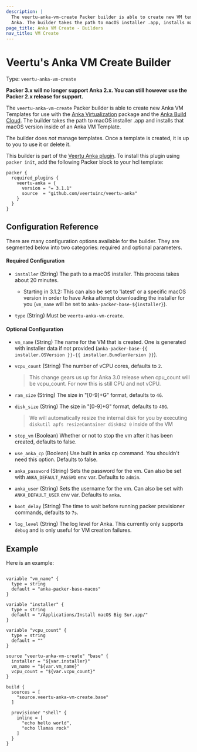 ```yaml
---
description: |
  The veertu-anka-vm-create Packer builder is able to create new VM templates for use with
  Anka. The builder takes the path to macOS installer .app, installs macOS using that installer inside of an Anka VM Template, and then runs any provisioning necessary on the instance.
page_title: Anka VM Create - Builders
nav_title: VM Create
---
```


# Veertu's Anka VM Create Builder

Type: `veertu-anka-vm-create`

**Packer 3.x will no longer support Anka 2.x. You can still however use the Packer 2.x release for support.**

The `veertu-anka-vm-create` Packer builder is able to create new Anka VM Templates for use with the
[Anka Virtualization](https://veertu.com/technology/) package and the [Anka Build Cloud](https://veertu.com/anka-build/). The builder takes the path to macOS installer .app 
and installs that macOS version inside of an Anka VM Template.

The builder does _not_ manage templates. Once a template is created, it is up
to you to use it or delete it.

This builder is part of the [Veertu Anka plugin](https://github.com/veertuinc/packer-plugin-veertu-anka). To install this plugin using `packer init`, add the following Packer block to
your hcl template:

```hcl
packer {
  required_plugins {
    veertu-anka = {
      version = "= 3.1.1"
      source  = "github.com/veertuinc/veertu-anka"
    }
  }
}
```

## Configuration Reference

There are many configuration options available for the builder. They are
segmented below into two categories: required and optional parameters.

#### Required Configuration

* `installer` (String) The path to a macOS installer. This process takes about 20 minutes.
  - Starting in 3.1.2: This can also be set to 'latest' or a specific macOS version in order to have Anka attempt downloading the installer for you (`vm_name` will be set to `anka-packer-base-${installer}`).

* `type` (String) Must be `veertu-anka-vm-create`.

#### Optional Configuration

* `vm_name` (String) The name for the VM that is created. One is generated with installer data if not provided (`anka-packer-base-{{ installer.OSVersion }}-{{ installer.BundlerVersion }}`).

* `vcpu_count` (String) The number of vCPU cores, defaults to `2`.

  > This change gears us up for Anka 3.0 release when cpu_count will be vcpu_count. For now this is still CPU and not vCPU.

* `ram_size` (String) The size in "[0-9]+G" format, defaults to `4G`.

* `disk_size` (String) The size in "[0-9]+G" format, defaults to `40G`.

  > We will automatically resize the internal disk for you by executing `diskutil apfs resizeContainer disk0s2 0` inside of the VM

* `stop_vm` (Boolean) Whether or not to stop the vm after it has been created, defaults to false.

* `use_anka_cp` (Boolean) Use built in anka cp command. You shouldn't need this option. Defaults to false.

* `anka_password` (String) Sets the password for the vm. Can also be set with `ANKA_DEFAULT_PASSWD` env var. Defaults to `admin`.

* `anka_user` (String) Sets the username for the vm. Can also be set with `ANKA_DEFAULT_USER` env var. Defaults to `anka`.

* `boot_delay` (String) The time to wait before running packer provisioner commands, defaults to `7s`.

* `log_level` (String) The log level for Anka. This currently only supports `debug` and is only useful for VM creation failures.

## Example

Here is an example:

```hcl

variable "vm_name" {
  type = string
  default = "anka-packer-base-macos"
}

variable "installer" {
  type = string
  default = "/Applications/Install macOS Big Sur.app/"
}

variable "vcpu_count" {
  type = string
  default = ""
}

source "veertu-anka-vm-create" "base" {
  installer = "${var.installer}"
  vm_name = "${var.vm_name}"
  vcpu_count = "${var.vcpu_count}"
}

build {
  sources = [
    "source.veertu-anka-vm-create.base"
  ]

  provisioner "shell" {
    inline = [
      "echo hello world",
      "echo llamas rock"
    ]
  }
}

```
